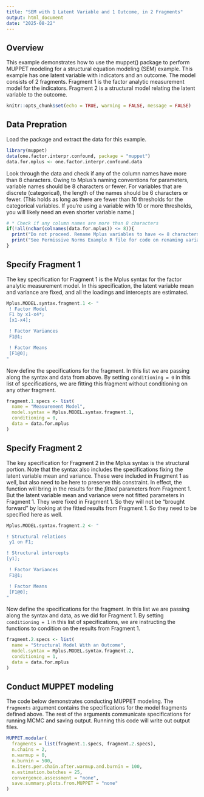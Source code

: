 ```yaml
---
title: "SEM with 1 Latent Variable and 1 Outcome, in 2 Fragments"
output: html_document
date: "2025-08-22"
---
```


## Overview

This example demonstrates how to use the muppet() package to perform MUPPET modeling for a structural equation modeling (SEM) example. This example has one latent variable with indicators and an outcome. The model consists of 2 fragments. Fragment 1 is the factor analytic measurement model for the indicators. Fragment 2 is a structural model relating the latent variable to the outcome. 


```r
knitr::opts_chunk$set(echo = TRUE, warning = FALSE, message = FALSE)
```


## Data Prepration

Load the package and extract the data for this example. 

```r
library(muppet)
data(one.factor.interpr.confound, package = "muppet")
data.for.mplus <- one.factor.interpr.confound.data
```

Look through the data and check if any of the column names have more than 8 characters. Owing to Mplus's naming conventions for parameters, variable names should be 8 characters or fewer. For variables that are discrete (categorical), the length of the names should be 6 characters or fewer. (This holds as long as there are fewer than 10 thresholds for the categorical variables. If you're using a variable with 10 or more thresholds, you will likely need an even shorter variable name.)


```r
# * Check if any column names are more than 8 characters
if(!all(nchar(colnames(data.for.mplus)) <= 8)){
  print("Do not proceed. Rename Mplus variables to have <= 8 characters")
  print("See Permissive Norms Example R file for code on renaming variables")
}
```


## Specify Fragment 1

The key specification for Fragment 1 is the Mplus syntax for the factor analytic measurement model. In this specification, the latent variable mean and variance are fixed, and all the loadings and intercepts are estimated. 


```r
Mplus.MODEL.syntax.fragment.1 <- "
 ! Factor Model
 F1 by x1-x4*;
 [x1-x4];

 ! Factor Variances
 F1@1;

 ! Factor Means
 [F1@0];
"
```


Now define the specifications for the fragment. In this list we are passing along the syntax and data from above. By setting `conditioning = 0` in this list of specifications, we are fitting this fragment without conditioning on any other fragment. 

```r
fragment.1.specs <- list(
  name = "Measurement Model",
  model.syntax = Mplus.MODEL.syntax.fragment.1,
  conditioning = 0,
  data = data.for.mplus
)
```



## Specify Fragment 2

The key specification for Fragment 2 in the Mplus syntax is the structural portion. Note that the syntax also includes the specifications fixing the latent variable mean and variance. These were included in Fragment 1 as well, but also need to be here to preserve this constraint. In effect, the function will bring in the results for the *fitted* parameters from Fragment 1. But the latent variable mean and variance were not fitted parameters in Fragment 1. They were fixed in Fragment 1. So they will not be "brought forward" by looking at the fitted results from Fragment 1. So they need to be specified here as well. 


```r
Mplus.MODEL.syntax.fragment.2 <- "

! Structural relations
 y1 on F1;

! Structural intercepts
[y1];

 ! Factor Variances
 F1@1;

 ! Factor Means
 [F1@0];
"
```

Now define the specifications for the fragment. In this list we are passing along the syntax and data, as we did for Fragment 1. By setting `conditioning = 1` in this list of specifications, we are instructing the functions to condition on the results from Fragment 1. 

```r
fragment.2.specs <- list(
  name = "Structural Model With an Outcome",
  model.syntax = Mplus.MODEL.syntax.fragment.2,
  conditioning = 1,
  data = data.for.mplus
)
```

## Conduct MUPPET modeling

The code below demonstrates conducting MUPPET modeling. The `fragments` argument contains the specifications for the model fragments defined above. The rest of the arguments communicate specifications for running MCMC and saving output. Running this code will write out output files.


```r
MUPPET.modular(
  fragments = list(fragment.1.specs, fragment.2.specs),
  n.chains = 2,
  n.warmup = 0,
  n.burnin = 500,
  n.iters.per.chain.after.warmup.and.burnin = 100,
  n.estimation.batches = 25,
  convergence.assessment = "none",
  save.summary.plots.from.MUPPET = "none"
)
```
